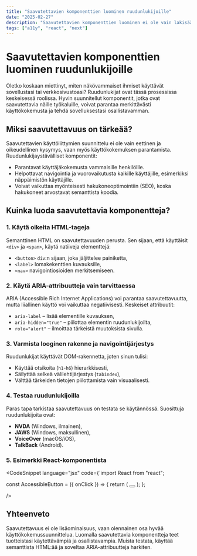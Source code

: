 ```yaml
---
title: "Saavutettavien komponenttien luominen ruudunlukijoille"
date: "2025-02-27"
description: "Saavutettavien komponenttien luominen ei ole vain lakisääteinen vaatimus, vaan myös tapa parantaa kaikkien käyttäjien käyttökokemusta. Opi suunnittelemaan käyttöliittymiä, jotka ovat helppokäyttöisiä näkövammaisille käyttäjille."
tags: ["a11y", "react", "next"]
---
```


# Saavutettavien komponenttien luominen ruudunlukijoille

Oletko koskaan miettinyt, miten näkövammaiset ihmiset käyttävät sovellustasi tai verkkosivustoasi? Ruudunlukijat ovat tässä prosessissa keskeisessä roolissa. Hyvin suunnitellut komponentit, jotka ovat saavutettavia näille työkaluille, voivat parantaa merkittävästi käyttökokemusta ja tehdä sovelluksestasi osallistavamman.

## Miksi saavutettavuus on tärkeää?

Saavutettavien käyttöliittymien suunnittelu ei ole vain eettinen ja oikeudellinen kysymys, vaan myös käyttökokemuksen parantamista. Ruudunlukijaystävälliset komponentit:

- Parantavat käyttäjäkokemusta vammaisille henkilöille.
- Helpottavat navigointia ja vuorovaikutusta kaikille käyttäjille, esimerkiksi näppäimistön käyttäjille.
- Voivat vaikuttaa myönteisesti hakukoneoptimointiin (SEO), koska hakukoneet arvostavat semanttista koodia.

## Kuinka luoda saavutettavia komponentteja?

### 1. Käytä oikeita HTML-tageja

Semanttinen HTML on saavutettavuuden perusta. Sen sijaan, että käyttäisit `<div>` ja `<span>`, käytä natiiveja elementtejä:

- `<button>` `div`:n sijaan, joka jäljittelee painiketta,
- `<label>` lomakekenttien kuvauksille,
- `<nav>` navigointiosioiden merkitsemiseen.

### 2. Käytä ARIA-attribuutteja vain tarvittaessa

ARIA (Accessible Rich Internet Applications) voi parantaa saavutettavuutta, mutta liiallinen käyttö voi vaikuttaa negatiivisesti. Keskeiset attribuutit:

- `aria-label` – lisää elementille kuvauksen,
- `aria-hidden="true"` – piilottaa elementin ruudunlukijoilta,
- `role="alert"` – ilmoittaa tärkeistä muutoksista sivulla.

### 3. Varmista looginen rakenne ja navigointijärjestys

Ruudunlukijat käyttävät DOM-rakennetta, joten sinun tulisi:

- Käyttää otsikoita (`h1`-`h6`) hierarkkisesti,
- Säilyttää selkeä välilehtijärjestys (`tabindex`),
- Välttää tärkeiden tietojen piilottamista vain visuaalisesti.

### 4. Testaa ruudunlukijoilla

Paras tapa tarkistaa saavutettavuus on testata se käytännössä. Suosittuja ruudunlukijoita ovat:

- **NVDA** (Windows, ilmainen),
- **JAWS** (Windows, maksullinen),
- **VoiceOver** (macOS/iOS),
- **TalkBack** (Android).

### 5. Esimerkki React-komponentista

<CodeSnippet
    language="jsx"
    code={`import React from "react";

const AccessibleButton = ({ onClick }) => {
    return (
        <button 
            onClick={onClick}
            aria-label="Laajenna valikko"
        >
            <span className="hamburger-line"></span>
            <span className="hamburger-line"></span>
            <span className="hamburger-line"></span>
        </button>
    );
};

/>

## Yhteenveto

Saavutettavuus ei ole lisäominaisuus, vaan olennainen osa hyvää käyttökokemussuunnittelua. Luomalla saavutettavia komponentteja teet tuotteistasi käytettävämpiä ja osallistavampia. Muista testata, käyttää semanttista HTML:ää ja soveltaa ARIA-attribuutteja harkiten.
